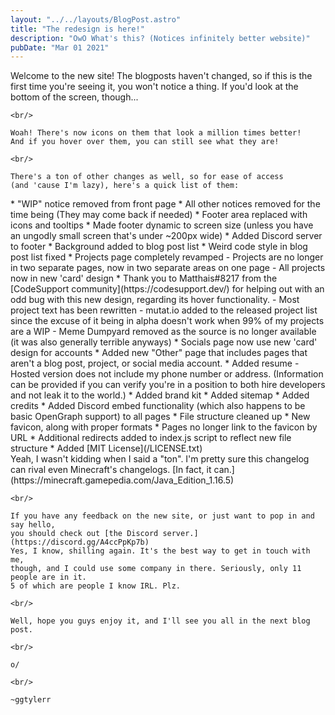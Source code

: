 ```yaml
---
layout: "../../layouts/BlogPost.astro"
title: "The redesign is here!"
description: "OwO What's this? (Notices infinitely better website)"
pubDate: "Mar 01 2021"
---
```


<section>
    Welcome to the new site! 
    The blogposts haven't changed, so if this is the first time you're seeing it, 
    you won't notice a thing. If you'd look at the bottom of the screen, though...

    <br/>

    Woah! There's now icons on them that look a million times better! 
    And if you hover over them, you can still see what they are!

    <br/>

    There's a ton of other changes as well, so for ease of access 
    (and 'cause I'm lazy), here's a quick list of them:
</section>
<section>
    * "WIP" notice removed from front page
    * All other notices removed for the time being (They may come back if needed)
    * Footer area replaced with icons and tooltips
    * Made footer dynamic to screen size (unless you have an ungodly small screen that's under ~200px wide)
    * Added Discord server to footer
    * Background added to blog post list
    * Weird code style in blog post list fixed
    * Projects page completely revamped
      - Projects are no longer in two separate pages, now in two separate areas on one page
      - All projects now in new 'card' design
        * Thank you to Matthais#8217 from the [CodeSupport community](https://codesupport.dev/) for helping out with an odd bug with this new design, regarding its hover functionality.
      - Most project text has been rewritten
      - mutat.io added to the released project list since the excuse of it being in alpha doesn't work when 99% of my projects are a WIP
      - Meme Dumpyard removed as the source is no longer available (it was also generally terrible anyways)
    * Socials page now use new 'card' design for accounts
    * Added new "Other" page that includes pages that aren't a blog post, project, or social media account.
    * Added resume
      - Hosted version does not include my phone number or address. (Information can be provided if you can verify you're in a position to both hire developers and not leak it to the world.)
    * Added brand kit
    * Added sitemap
    * Added credits
    * Added Discord embed functionality (which also happens to be basic OpenGraph support) to all pages
    * File structure cleaned up
    * New favicon, along with proper formats
    * Pages no longer link to the favicon by URL
    * Additional redirects added to index.js script to reflect new file structure
    * Added [MIT License](/LICENSE.txt)
</section>
<section>
    Yeah, I wasn't kidding when I said a "ton". 
    I'm pretty sure this changelog can rival even Minecraft's changelogs. 
    [In fact, it can.](https://minecraft.gamepedia.com/Java_Edition_1.16.5)

    <br/>

    If you have any feedback on the new site, or just want to pop in and say hello, 
    you should check out [the Discord server.](https://discord.gg/A4ccPpKp7b) 
    Yes, I know, shilling again. It's the best way to get in touch with me, 
    though, and I could use some company in there. Seriously, only 11 people are in it. 
    5 of which are people I know IRL. Plz.

    <br/>

    Well, hope you guys enjoy it, and I'll see you all in the next blog post.

    <br/>

    o/

    <br/>
    
    ~ggtylerr
</section>